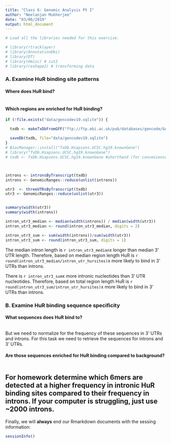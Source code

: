```yaml
---
title: "Class 6: Genomic Analysis Pt I"
author: "Neelanjan Mukherjee"
date: "03/06/2019"
output: html_document
---
```




```r
# Load all the libraries needed for this exercise.

# library(rtracklayer)
# library(AnnotationDbi)
# library(DT)
# library(Hmisc) # cut2
# library(reshape2) # transforming data
```


### A. Examine HuR binding site patterns
#### Where does HuR bind?



```r



```




#### Which regions are enriched for HuR binding?

```r

if (!file.exists("data/gencodev19.sqlite")) {

  txdb <- makeTxDbFromGFF("ftp://ftp.ebi.ac.uk/pub/databases/gencode/Gencode_human/release_19/gencode.v19.annotation.gtf.gz", format="gtf")
  
  saveDb(txdb, file="data/gencodev19.sqlite")
}
# BiocManager::install("TxDb.Hsapiens.UCSC.hg19.knownGene")
# library("TxDb.Hsapiens.UCSC.hg19.knownGene")
# txdb <- TxDb.Hsapiens.UCSC.hg19.knownGene #shorthand (for convenience)



introns <- intronsByTranscript(txdb)
introns <- GenomicRanges::reduce(unlist(introns))

utr3  <- threeUTRsByTranscript(txdb)
utr3 <- GenomicRanges::reduce(unlist(utr3))


summary(width(utr3))
summary(width(introns))

intron_utr3_median <- median(width(introns)) / median(width(utr3))
intron_utr3_median <- round(intron_utr3_median, digits = 2)

intron_utr3_sum <- sum(width(introns))/sum(width(utr3))
intron_utr3_sum <- round(intron_utr3_sum, digits = 1)


```


The median intron length is `r intron_utr3_median`x longer than median 3' UTR length. Therefore, based on median region length HuR is `r round(intron_utr3_median/intron_utr_hursites)`x more likely to bind in 3' UTRs than introns.

There is `r intron_utr3_sum`x more intronic nucleotides than 3' UTR nucleotides. Therefore, based on total region length HuR is `r round(intron_utr3_sum/intron_utr_hursites)`x more likely to bind in 3' UTRs than introns.

### B. Examine HuR binding sequence specificity
#### What sequences does HuR bind to?

```r


```

But we need to normalize for the frequency of these sequences in 3' UTRs and introns. For this task we need to retrieve the sequences for introns and 3' UTRs.

#### Are those sequences enriched for HuR binding compared to background?    

```r



```


## For homework determine which 6mers are detected at a higher frequency in intronic HuR binding sites compared to their frequency in introns. If your computer is struggling, just use ~2000 introns.


Finally, we will __always__ end our Rmarkdown documents with the sessing information:

```r
sessionInfo()
```



